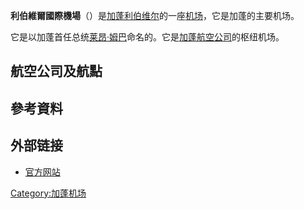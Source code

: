 {{NoteTA
|1=zh-cn:利伯维尔;zh-hk:利伯維爾;zh-tw:自由市;
}}
{{Infobox Airport 
| name         = 利伯維爾國際機場
| nativename   = {{lang|fr|Aéroport international Léon-Mba}}
| image        = 
| caption = Departure lounge
| IATA         = LBV
| ICAO         = FOOL
<center>{{Location map|Gabon|width=200|float=center
|caption=|mark=Airplane_silhouette.svg|marksize=10
|label=LBV|position=right
|lat_deg=00|lat_min=27|lat_sec=31|lat_dir=N
|lon_deg=09|lon_min=24|lon_sec=44|lon_dir=E
}}<small>機場在加蓬的位置</small></center>
| type         = 民用/軍用
| owner        = 
| operator     = Handling Partners Gabon
| city-served  = [[利伯維爾|利伯維爾]]
| location     = [[加蓬|加蓬]][[利伯維爾|利伯維爾]]
| hub          = 
<div>
* {{tsl|en|Nationale Regionale Transport|}}
| elevation-f  = 39
| elevation-m  = 12
| coordinates  = {{coord|00|27|31|N|009|24|44|E|type:airport}}
| website      = 
| metric-rwy   = y
| r1-number    = 16/34
| r1-length-m  = 3,000
| r1-length-f  = 9,844
| r1-surface   = 瀝青
| stat-year = 2009
| stat1-header = 客流量
| stat1-data = 721,411
| footnotes    = 來源：[[DAFIF|DAFIF]]<ref>{{WAD|FOOL|source=[[DAFIF|DAFIF]]}}</ref><ref>{{GCM|LBV|source=DAFIF}}</ref>
}}
'''利伯維爾國際機場'''（{{lang-fr|Aéroport international Léon-Mba}}）是[[加蓬|加蓬]][[利伯维尔|利伯维尔]]的一座[[机场|机场]]，它是加蓬的主要机场。

它是以加蓬首任总统[[莱昂·姆巴|莱昂·姆巴]]命名的。它是[[加蓬航空|加蓬航空公司]]的枢纽机场。

== 航空公司及航點 ==
{{Airport-dest-list
|{{le|非洲民航|Afric Aviation}}|[[讓蒂爾港國際機場|讓蒂爾港]]
|{{le|非洲連城航空|Africa's Connection STP}}|[[聖多美國際機場|聖多美]]
|[[科特迪瓦航空|科特迪瓦航空]]|[[阿比讓國際機場|阿比讓]]、[[馬亞-馬亞國際機場|布拉柴維爾]]、{{link-fr|黑角機場|Aéroport international Agostinho-Neto|黑角}}
|[[法國航空|法國航空]]|[[巴黎夏爾·戴高樂機場|巴黎-戴高樂]]
|{{le|ASKY航空|ASKY Airlines}}|[[馬亞-馬亞國際機場|布拉柴維爾]]、[[恩吉利國際機場|金沙薩]]、 [[納辛貝·埃亞德馬國際機場|洛美]]、{{link-fr|黑角機場|Aéroport international Agostinho-Neto|黑角}}、[[雅溫得國際機場|雅溫得]]
|[[喀麥隆航空_(2006年成立)|喀麥隆航空]]|[[杜阿拉國際機場|杜阿拉]]
|[[木棉洲際航空|木棉洲際航空]]|[[巴塔機場|巴塔]]、[[杜阿拉國際機場|杜阿拉]]、[[馬拉博機場|馬拉博]]、{{link-fr|黑角機場|Aéroport international Agostinho-Neto|黑角}}、[[聖多美國際機場|聖多美]]
|{{le|多尼亞航空|Douniah Airlines}}|[[柯多努國際機場|柯多努]]、[[穆爾塔拉·穆罕默德國際機場|拉各斯]]
|[[埃塞俄比亞航空|埃塞俄比亞航空]]|[[亞的斯亞貝巴博萊國際機場|亞的斯亞貝巴]]、[[馬拉博機場|馬拉博]]
|{{link-fr|國家地區運輸公司|Nationale régionale transport}}|Bata, Koulamoutou, Mayumba, Mouila, Mvengue, Oyem, Port-Gentil, São Tomé, Tchibanga
|[[盧旺達航空|盧旺達航空]]|[[馬亞-馬亞國際機場|布拉柴維爾]]、[[基加利國際機場|基加利]]
|[[摩洛哥皇家航空|摩洛哥皇家航空]]|[[穆罕默德五世國際機場|達爾貝達]]、[[二月四日國際機場|羅安達]]
|[[塞內加爾航空|塞內加爾航空]]|[[阿比讓國際機場|阿比讓]]、[[巴馬科國際機場|巴馬科]]、[[柯多努國際機場|柯多努]]、[[達喀爾-約夫-利奧波德·塞達爾·桑戈爾國際機場|達喀爾]]
|[[南非航空|南非航空]]|[[杜阿拉國際機場|杜阿拉]]、[[奧利弗·坦博國際機場|約翰內斯堡-奧利弗]]
|[[剛果運輸航空|剛果運輸航空]]|[[杜阿拉國際機場|杜阿拉]]、{{link-fr|黑角機場|Aéroport international Agostinho-Neto|黑角}}
|[[土耳其航空|土耳其航空]]|[[杜阿拉國際機場|杜阿拉]]、[[阿塔圖克國際機場|伊斯坦堡-阿塔圖克]]
|{{le|貝寧西部航空|Westair Benin}}|[[柯多努國際機場|柯多努]]、[[杜阿拉國際機場|杜阿拉]]
}}

== 參考資料 ==
{{reflist|30em}}

== 外部链接 ==
* [http://www.adlgabon.com/ 官方网站]{{Wayback|url=http://www.adlgabon.com/ |date=20091202054325 }}

{{DEFAULTSORT:Libreville Leon M'ba}}
[[Category:加蓬机场|Category:加蓬机场]]